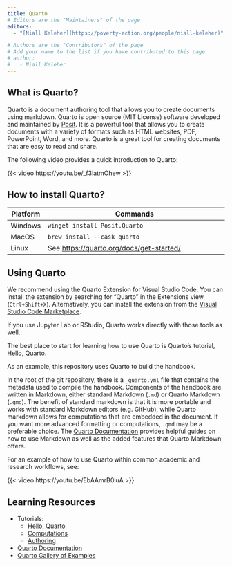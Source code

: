```yaml
---
title: Quarto
# Editors are the "Maintainers" of the page
editors:
  - "[Niall Keleher](https://poverty-action.org/people/niall-keleher)"

# Authors are the "Contributors" of the page
# Add your name to the list if you have contributed to this page
# author:
#   - Niall Keleher
---
```


## What is Quarto?

Quarto is a document authoring tool that allows you to create documents using markdown.
Quarto is open source (MIT License) software developed and maintained by [Posit](https://posit.co/).
It is a powerful tool that allows you to create documents with a variety of formats such
as HTML websites, PDF, PowerPoint, Word, and more. Quarto is a great tool for creating
documents that are easy to read and share.

The following video provides a quick introduction to Quarto:

{{< video  https://youtu.be/_f3latmOhew >}}

## How to install Quarto?

| Platform | Commands                                 |
| -------- | ---------------------------------------- |
| Windows  | `winget install Posit.Quarto`            |
| MacOS    | `brew install --cask quarto`             |
| Linux    | See [https://quarto.org/docs/get-started/](https://quarto.org/docs/get-started/) |

## Using Quarto

We recommend using the Quarto Extension for Visual Studio Code. You can install the
extension by searching for "Quarto" in the Extensions view (`Ctrl+Shift+X`).
Alternatively, you can install the extension from the
[Visual Studio Code Marketplace](https://marketplace.visualstudio.com/items?itemName=quarto.quarto).

If you use Jupyter Lab or RStudio, Quarto works directly with those tools as well.

The best place to start for learning how to use Quarto is Quarto's tutorial,
[Hello, Quarto](https://quarto.org/docs/get-started/hello).

As an example, this repository uses Quarto to build the handbook.

In the root of the git repository, there is a `_quarto.yml` file that contains the
metadata used to compile the handbook. Components of the handbook are written in
Markdown, either standard Markdown (`.md`) or Quarto Markdown (`.qmd`). The benefit of
standard markdown is that it is more portable and works with standard Markdown editors
(e.g. GitHub), while Quarto markdown allows for computations that are embedded in the
document. If you want more advanced formatting or computations, `.qmd` may be a
preferable choice. The [Quarto Documentation](https://quarto.org/docs/guide/) provides
helpful guides on how to use Markdown as well as the added features that Quarto Markdown
offers.

For an example of how to use Quarto within common academic and research workflows, see:

{{< video https://youtu.be/EbAAmrB0luA >}}

## Learning Resources

- Tutorials:
  - [Hello, Quarto](https://quarto.org/docs/get-started/hello/vscode.html)
  - [Computations](https://quarto.org/docs/get-started/computations/vscode.html)
  - [Authoring](https://quarto.org/docs/get-started/authoring/vscode.html)
- [Quarto Documentation](https://quarto.org/docs/guide/)
- [Quarto Gallery of Examples](https://quarto.org/docs/gallery/)
